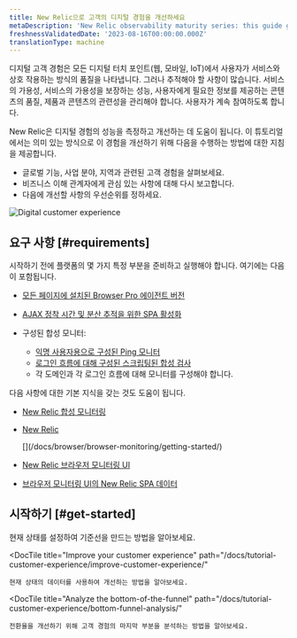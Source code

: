 ```yaml
---
title: New Relic으로 고객의 디지털 경험을 개선하세요
metaDescription: 'New Relic observability maturity series: this guide gives you a quality foundation for optimizing your web application''s performance to improve your customer experience.'
freshnessValidatedDate: '2023-08-16T00:00:00.000Z'
translationType: machine
---
```


디지털 고객 경험은 모든 디지털 터치 포인트(웹, 모바일, IoT)에서 사용자가 서비스와 상호 작용하는 방식의 품질을 나타냅니다. 그러나 추적해야 할 사항이 많습니다. 서비스의 가용성, 서비스의 가용성을 보장하는 성능, 사용자에게 필요한 정보를 제공하는 콘텐츠의 품질, 제품과 콘텐츠의 관련성을 관리해야 합니다. 사용자가 계속 참여하도록 합니다.

New Relic은 디지털 경험의 성능을 측정하고 개선하는 데 도움이 됩니다. 이 튜토리얼에서는 의미 있는 방식으로 이 경험을 개선하기 위해 다음을 수행하는 방법에 대한 지침을 제공합니다.

* 글로벌 기능, 사업 분야, 지역과 관련된 고객 경험을 살펴보세요.
* 비즈니스 이해 관계자에게 관심 있는 사항에 대해 다시 보고합니다.
* 다음에 개선할 사항의 우선순위를 정하세요.

<img
  title="Digital Customer Experience (DCX): What you can measure with New Relic"
  alt="Digital customer experience"
  src="/images/cx_diagram_what-you-can-measure-nr.webp"
/>

## 요구 사항 [#requirements]

시작하기 전에 플랫폼의 몇 가지 특정 부분을 준비하고 실행해야 합니다. 여기에는 다음이 포함됩니다.

* [모든 페이지에 설치된 Browser Pro 에이전트 버전](/docs/browser/browser-monitoring/installation)

* [AJAX 정착 시간 및 분산 추적을 위한 SPA 활성화](/docs/new-relic-solutions/best-practices-guides/full-stack-observability/browser-monitoring-best-practices-guide/#how-to-do-it)

* 구성된 합성 모니터:

  * [익명 사용자용으로 구성된 Ping 모니터](/docs/synthetics/synthetic-monitoring/using-monitors/add-edit-monitors)
  * [로그인 흐름에 대해 구성된 스크립팅된 합성 검사](/docs/synthetics/synthetic-monitoring/using-monitors/store-secure-credentials-scripted-browsers-api-tests)
  * 각 도메인과 각 로그인 흐름에 대해 모니터를 구성해야 합니다.

다음 사항에 대한 기본 지식을 갖는 것도 도움이 됩니다.

* [New Relic 합성 모니터링](/docs/synthetics/synthetic-monitoring/getting-started/get-started-synthetic-monitoring/)

* [New Relic](/docs/browser/browser-monitoring/getting-started/)

  <InlinePopover type="browser">
    [](/docs/browser/browser-monitoring/getting-started/)
  </InlinePopover>

* [New Relic 브라우저 모니터링 UI](/docs/browser/browser-monitoring/getting-started/introduction-browser-monitoring/)

* [브라우저 모니터링 UI의 New Relic SPA 데이터](/docs/browser/single-page-app-monitoring/use-spa-data/view-spa-data-browser-ui/)

## 시작하기 [#get-started]

<DocTiles>
  <DocTile
    title="Establish your current state"
    path="/docs/tutorial-customer-experience/establish-current-state/"
  >
    현재 상태를 설정하여 기준선을 만드는 방법을 알아보세요.
  </DocTile>

  <DocTile
    title="Improve your customer experience"
    path="/docs/tutorial-customer-experience/improve-customer-experience/"
  >
    현재 상태의 데이터를 사용하여 개선하는 방법을 알아보세요.
  </DocTile>

  <DocTile
    title="Analyze the bottom-of-the-funnel"
    path="/docs/tutorial-customer-experience/bottom-funnel-analysis/"
  >
    전환율을 개선하기 위해 고객 경험의 마지막 부분을 분석하는 방법을 알아보세요.
  </DocTile>
</DocTiles>
